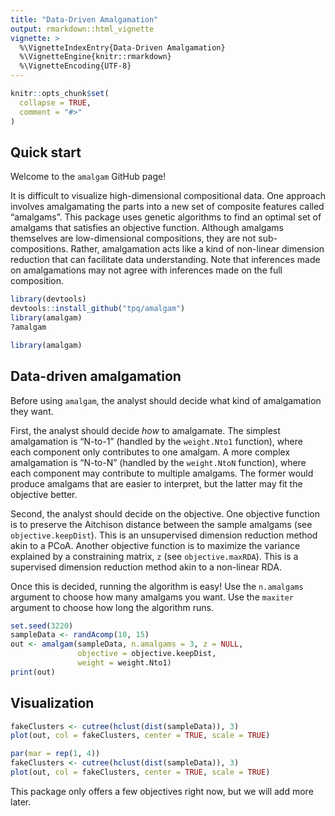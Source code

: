 ```yaml
---
title: "Data-Driven Amalgamation"
output: rmarkdown::html_vignette
vignette: >
  %\VignetteIndexEntry{Data-Driven Amalgamation}
  %\VignetteEngine{knitr::rmarkdown}
  %\VignetteEncoding{UTF-8}
---
```


```r
knitr::opts_chunk$set(
  collapse = TRUE,
  comment = "#>"
)
```

## Quick start

Welcome to the `amalgam` GitHub page!

It is difficult to visualize high-dimensional compositional data. One approach involves amalgamating the parts into a new set of composite features called "amalgams". This package uses genetic algorithms to find an optimal set of amalgams that satisfies an objective function. Although amalgams themselves are low-dimensional compositions, they are not sub-compositions. Rather, amalgamation acts like a kind of non-linear dimension reduction that can facilitate data understanding. Note that inferences made on amalgamations may not agree with inferences made on the full composition.

```r
library(devtools)
devtools::install_github("tpq/amalgam")
library(amalgam)
?amalgam
```

```r
library(amalgam)
```

## Data-driven amalgamation

Before using `amalgam`, the analyst should decide what kind of amalgamation they want.

First, the analyst should decide *how* to amalgamate. The simplest amalgamation is "N-to-1" (handled by the `weight.Nto1` function), where each component only contributes to one amalgam. A more complex amalgamation is "N-to-N" (handled by the `weight.NtoN` function), where each component may contribute to multiple amalgams. The former would produce amalgams that are easier to interpret, but the latter may fit the objective better.

Second, the analyst should decide on the objective. One objective function is to preserve the Aitchison distance between the sample amalgams (see `objective.keepDist`). This is an unsupervised dimension reduction method akin to a PCoA. Another objective function is to maximize the variance explained by a constraining matrix, `z` (see `objective.maxRDA`). This is a supervised dimension reduction method akin to a non-linear RDA.

Once this is decided, running the algorithm is easy! Use the `n.amalgams` argument to choose how many amalgams you want. Use the `maxiter` argument to choose how long the algorithm runs.

```r
set.seed(3220)
sampleData <- randAcomp(10, 15)
out <- amalgam(sampleData, n.amalgams = 3, z = NULL,
               objective = objective.keepDist,
               weight = weight.Nto1)
print(out)
```

## Visualization

```r
fakeClusters <- cutree(hclust(dist(sampleData)), 3)
plot(out, col = fakeClusters, center = TRUE, scale = TRUE)
```

```r
par(mar = rep(1, 4))
fakeClusters <- cutree(hclust(dist(sampleData)), 3)
plot(out, col = fakeClusters, center = TRUE, scale = TRUE)
```

This package only offers a few objectives right now, but we will add more later.
